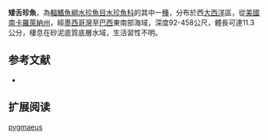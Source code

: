 {{Speciesbox 
| status = LC
| status_system = IUCN3.1
| taxon = Glossanodon pygmaeus
| authority =  [[Cohen|Cohen]], 1958
| synonyms = 
}}

'''矮舌珍魚'''，為[[輻鰭魚綱|輻鰭魚綱]][[水珍魚目|水珍魚目]][[水珍魚科|水珍魚科]]的其中一[[種|種]]，分布於西[[大西洋|大西洋]]區，從[[美國|美國]][[南卡羅萊納州|南卡羅萊納州]]，經[[墨西哥灣|墨西哥灣]]至[[巴西|巴西]]東南部海域，深度92-458公尺，體長可達11.3公分，棲息在砂泥底質底層水域，生活習性不明。

==参考文献==
*{{FishBase_species|genus=Glossanodon|species=pygmaeus|year=2015|month=8}}

== 扩展阅读 ==
{{refbegin}}
{{wikispecies-inline|Glossanodon pygmaeus|矮舌珍魚}}
{{refend}}
{{Taxonbar|from=Q2909561}}

[[Category:舌珍魚屬|pygmaeus]]